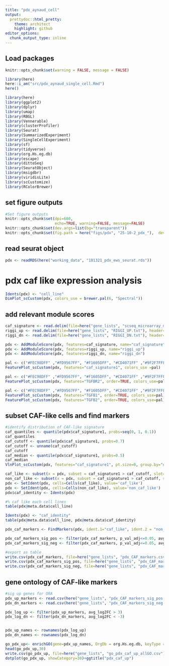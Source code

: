 ```yaml
---
title: "pdx_aynaud_cell"
output:
  prettydoc::html_pretty:
    theme: architect
    highlight: github
editor_options: 
  chunk_output_type: inline
---
```



## Load packages

```r
knitr::opts_chunk$set(warning = FALSE, message = FALSE) 
```

```r
library(here)
here::i_am("src/pdx_aynaud_single_cell.Rmd")
here()
```

```r
library(here)
library(ggplot2)
library(dplyr)
library(umap)
library(RBGL)
library(Vennerable)
library(clusterProfiler)
library(Seurat)
library(SummarizedExperiment)
library(SingleCellExperiment)
library(sf)
library(tidyverse)
library(org.Hs.eg.db)
library(escape)
library(dittoSeq)
library(SeuratObject)
library(msigdbr)
library(viridisLite)
library(scCustomize)
library(RColorBrewer)
```

## set figure outputs

```r
#Set figure outputs
knitr::opts_chunk$set(dpi=600,
                      echo=TRUE, warning=FALSE, message=FALSE)
knitr::opts_chunk$set(dev.args=list(bg="transparent"))
knitr::opts_chunk$set(fig.path = here("figs/pdx", "25-10-2_pdx_"),  dev = c("svglite", "png"))
```

## read seurat object

```r
pdx <- readRDS(here("working_data", "101321_pdx_ews_seurat.rds"))
```

# pdx caf like expression analysis

```r
Idents(pdx) <- "cell_line"
DimPlot_scCustom(pdx, colors_use = brewer.pal(6, "Spectral"))
```

## add relevant module scores

```r
caf_signature <- read.delim(file=here("gene_lists", "scseq_microarray_markers_plus_NT5E.txt"), header=FALSE)
riggi_up <- read.delim(file=here("gene_lists", "RIGGI_UP.txt"), header=FALSE)
riggi_dn <- read.delim(file=here("gene_lists", "RIGGI_DN.txt"), header=FALSE)
```


```r
pdx <- AddModuleScore(pdx, features=caf_signature, name="caf_signature")
pdx <- AddModuleScore(pdx, features=riggi_up, name="riggi_up")
pdx <- AddModuleScore(pdx, features=riggi_dn, name="riggi_dn")

```


```r
pal <- c("#FEC98DFF" ,"#FD9567FF", "#F1605DFF", "#CD4071FF" ,"#9F2F7FFF" ,"#721F81FF", "#451077FF")
FeaturePlot_scCustom(pdx, features="caf_signature1", colors_use =pal)
```




```r
pal <- c("#FEC98DFF" ,"#FD9567FF", "#F1605DFF", "#CD4071FF" ,"#9F2F7FFF" ,"#721F81FF", "#451077FF")
FeaturePlot_scCustom(pdx, features="TGFBR2", order=TRUE, colors_use=pal)


```


```r
pal <- c("#FEC98DFF" ,"#FD9567FF", "#F1605DFF", "#CD4071FF" ,"#9F2F7FFF" ,"#721F81FF", "#451077FF")
FeaturePlot_scCustom(pdx, features="TGFB1", order=TRUE, colors_use=pal)
FeaturePlot_scCustom(pdx, features="TGFB2", order=TRUE, colors_use=pal)

```



## subset CAF-like cells and find markers

```r
#identify distribution of CAF-like signature
caf_quantiles <- quantile(pdx$caf_signature1, probs=seq(0, 1, 0.1))
caf_quantiles
caf_cutoff <- quantile(pdx$caf_signature1, probs=0.7)
caf_cutoff <- unname(caf_cutoff)
caf_cutoff
caf_median <- quantile(pdx$caf_signature1, probs=0.5)
caf_median
VlnPlot_scCustom(pdx, features="caf_signature1", pt.size=0, group.by="orig.ident")+geom_hline(yintercept=caf_cutoff, linetype="dashed", color="red", size=1.5)+geom_hline(yintercept=caf_median, linetype="solid", color="orange", size=1.5)

```

```r
caf_like <- subset(x = pdx, subset = caf_signature1 > caf_cutoff, slot='data')
non_caf_like <- subset(x = pdx, subset = caf_signature1 > caf_cutoff, slot='data', invert=TRUE)
pdx <- SetIdent(pdx, cells=Cells(caf_like), value='caf_like')
pdx <- SetIdent(pdx, cells=Cells(non_caf_like), value='non_caf_like')
pdx$caf_identity <- Idents(pdx)

```

```r
#% caf like each cell lines
table(pdx@meta.data$cell_line)

Idents(pdx) <- "caf_identity"
table(pdx@meta.data$cell_line, pdx@meta.data$caf_identity)
```

```r
pdx_caf_markers <- FindMarkers(pdx, ident.1="caf_like", ident.2 = "non_caf_like")
```


```r
pdx_caf_markers_sig_pos <- filter(pdx_caf_markers, p_val_adj<=0.05, avg_log2FC>0)
pdx_caf_markers_sig_neg <- filter(pdx_caf_markers, p_val_adj<=0.05, avg_log2FC<0)

#export as table
write.csv(pdx_caf_markers, file=here("gene_lists", "pdx_CAF_markers.csv"))
write.csv(pdx_caf_markers_sig_pos, file=here("gene_lists", "pdx_CAF_markers_sig_pos.csv"))
write.csv(pdx_caf_markers_sig_neg, file=here("gene_lists", "pdx_CAF_markers_sig_neg.csv"))

```

## gene ontology of CAF-like markers

```r
#sig up genes for ORA
pdx_up_markers <- read.csv(here("gene_lists", "pdx_CAF_markers_sig_pos.csv"), row.names=1)
pdx_dn_markers <- read.csv(here("gene_lists", "pdx_CAF_markers_sig_neg.csv"), row.names=1)

pdx_log_up <- filter(pdx_up_markers, avg_log2FC > 3)
pdx_log_dn <- filter(pdx_dn_markers, avg_log2FC < -3)


pdx_up_names <- rownames(pdx_log_up)
pdx_dn_names <- rownames(pdx_log_dn)

```

```r
go_pdx_up<- enrichGO(gene=pdx_up_names, OrgDb = org.Hs.eg.db, keyType = "SYMBOL", ont = "ALL", minGSSize = 1, pvalueCutoff = 1)
head(go_pdx_up,30)
write.csv(go_pdx_up, file=here("gene_lists", "go_pdx_caf_up_allGO.csv"))
dotplot(go_pdx_up, showCategory=30)+ggtitle("pdx_caf_up")
```




